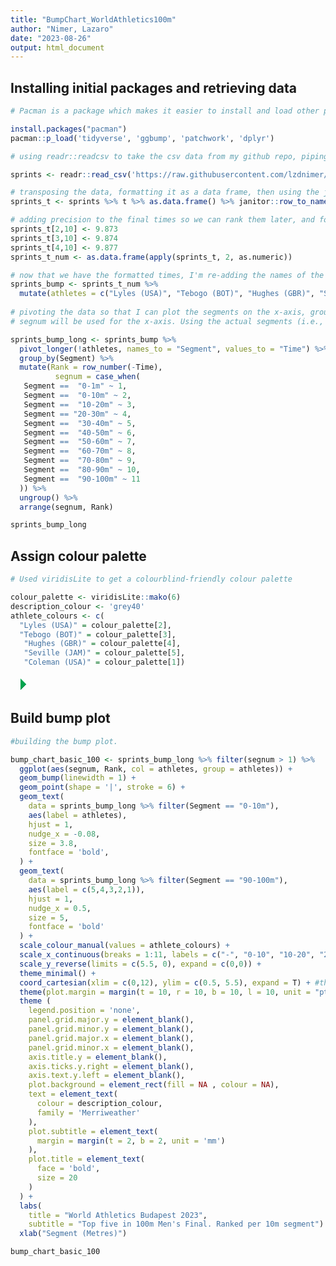 ```yaml
---
title: "BumpChart_WorldAthletics100m"
author: "Nimer, Lazaro"
date: "2023-08-26"
output: html_document
---
```


## Installing initial packages and retrieving data

```r
# Pacman is a package which makes it easier to install and load other packages

install.packages("pacman")
pacman::p_load('tidyverse', 'ggbump', 'patchwork', 'dplyr')
```

```r
# using readr::readcsv to take the csv data from my github repo, piping (%>%) the imported data through janitor to clean the column names. This part isn't necessary in this case as the columns aren't complex but this is good practice

sprints <- readr::read_csv('https://raw.githubusercontent.com/lzdnimer/worldath_mens100/312a007e07871170d5878599876a774d2578d0f7/RibbonChart_WorldAthletics100M.csv', show_col_types = FALSE) %>% janitor::clean_names()
```

```r
# transposing the data, formatting it as a data frame, then using the janitor package to take the first row with interval splits and turn them into the header
sprints_t <- sprints %>% t %>% as.data.frame() %>% janitor::row_to_names(1)

# adding precision to the final times so we can rank them later, and formatting the numbers from character to numeric class
sprints_t[2,10] <- 9.873
sprints_t[3,10] <- 9.874
sprints_t[4,10] <- 9.877
sprints_t_num <- as.data.frame(apply(sprints_t, 2, as.numeric))

# now that we have the formatted times, I'm re-adding the names of the athletes. "0-1m" is a dummy column - I need to use it to make more space for the labels after using coord_cartesian()
sprints_bump <- sprints_t_num %>% 
  mutate(athletes = c("Lyles (USA)", "Tebogo (BOT)", "Hughes (GBR)", "Seville (JAM)", "Coleman (USA)"), .before = 1, "0-1m" = c(1.93,1.87,1.96,1.92,1.89))
  
# pivoting the data so that I can plot the segments on the x-axis, grouping by each segment, ranking by descending time (rather than ascending to avoid the need to reverse the y-axis).
# segnum will be used for the x-axis. Using the actual segments (i.e., discrete values) did not work with cartesian_coord().

sprints_bump_long <- sprints_bump %>% 
  pivot_longer(!athletes, names_to = "Segment", values_to = "Time") %>%
  group_by(Segment) %>%
  mutate(Rank = row_number(-Time),
          segnum = case_when(
   Segment ==  "0-1m" ~ 1,
   Segment ==  "0-10m" ~ 2,
   Segment ==  "10-20m" ~ 3,
   Segment == "20-30m" ~ 4,
   Segment ==  "30-40m" ~ 5,
   Segment ==  "40-50m" ~ 6,
   Segment ==  "50-60m" ~ 7,
   Segment ==  "60-70m" ~ 8,
   Segment ==  "70-80m" ~ 9,
   Segment ==  "80-90m" ~ 10,
   Segment ==  "90-100m" ~ 11
  )) %>%
  ungroup() %>%
  arrange(segnum, Rank)

sprints_bump_long
```

## Assign colour palette

```r
# Used viridisLite to get a colourblind-friendly colour palette

colour_palette <- viridisLite::mako(6)
description_colour <- 'grey40'
athlete_colours <- c(
  "Lyles (USA)" = colour_palette[2],
  "Tebogo (BOT)" = colour_palette[3],
   "Hughes (GBR)" = colour_palette[4],
   "Seville (JAM)" = colour_palette[5],
   "Coleman (USA)" = colour_palette[1])

```

![](data:image/png;base64,iVBORw0KGgoAAAANSUhEUgAAACgAAAAaCAYAAADFTB7LAAAAa0lEQVR42u3OywnAIBBAwcXSUoCW5D11xDoNCBGNv0MOecJOBSOi1OZMsJ4dvFxEJ1OQnMxBarIKEpNNkJbsBknJYZCSnAYJyVVQziNig7/nZkFEbhTE5HpBVO4dxOXKIDL3BLG5BJ1T6rsbMfep2CaMN00AAAAASUVORK5CYII= "Run Current Chunk")

## Build bump plot

```r

#building the bump plot.

bump_chart_basic_100 <- sprints_bump_long %>% filter(segnum > 1) %>% 
  ggplot(aes(segnum, Rank, col = athletes, group = athletes)) + 
  geom_bump(linewidth = 1) +
  geom_point(shape = '|', stroke = 6) +
  geom_text(
    data = sprints_bump_long %>% filter(Segment == "0-10m"),
    aes(label = athletes),
    hjust = 1,
    nudge_x = -0.08,
    size = 3.8,
    fontface = 'bold',
  ) +
  geom_text(
    data = sprints_bump_long %>% filter(Segment == "90-100m"),
    aes(label = c(5,4,3,2,1)),
    hjust = 1,
    nudge_x = 0.5,
    size = 5,
    fontface = 'bold'
  ) +
  scale_colour_manual(values = athlete_colours) +
  scale_x_continuous(breaks = 1:11, labels = c("-", "0-10", "10-20", "20-30", "30-40", "40-50", "50-60", "60-70", "70-80", "80-90", "90-100")) +
  scale_y_reverse(limits = c(5.5, 0), expand = c(0,0)) +
  theme_minimal() +
  coord_cartesian(xlim = c(0,12), ylim = c(0.5, 5.5), expand = T) + #this allows me to zoom 'out' by setting x and y limits outside the actual boundaries of the graph
  theme(plot.margin = margin(t = 10, r = 10, b = 10, l = 10, unit = "pt")) +
  theme (
    legend.position = 'none',
    panel.grid.major.y = element_blank(),
    panel.grid.minor.y = element_blank(),
    panel.grid.major.x = element_blank(),
    panel.grid.minor.x = element_blank(),
    axis.title.y = element_blank(),
    axis.ticks.y.right = element_blank(),
    axis.text.y.left = element_blank(),
    plot.background = element_rect(fill = NA , colour = NA),
    text = element_text(
      colour = description_colour,
      family = 'Merriweather'
    ),
    plot.subtitle = element_text(
      margin = margin(t = 2, b = 2, unit = 'mm')
    ),
    plot.title = element_text(
      face = 'bold',
      size = 20
    )
  ) +
  labs(
    title = "World Athletics Budapest 2023",
    subtitle = "Top five in 100m Men's Final. Ranked per 10m segment") +
  xlab("Segment (Metres)")

bump_chart_basic_100
```

